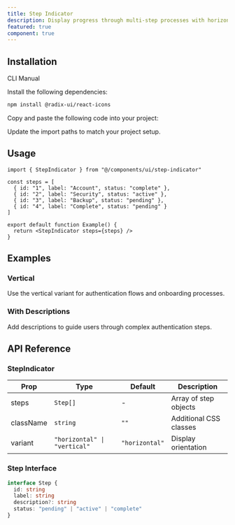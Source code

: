 ```yaml
---
title: Step Indicator
description: Display progress through multi-step processes with horizontal and vertical variants
featured: true
component: true
---
```


<ComponentPreview name="step-indicator-demo" />

## Installation

<CodeTabs>
  <TabsList>
    <TabsTrigger value="cli">CLI</TabsTrigger>
    <TabsTrigger value="manual">Manual</TabsTrigger>
  </TabsList>
  <TabsContent value="cli">

<RegistryInstallCommand component="step-indicator" />

  </TabsContent>
  <TabsContent value="manual">

<Steps>

<Step>Install the following dependencies:</Step>

```bash
npm install @radix-ui/react-icons
```

<Step>Copy and paste the following code into your project:</Step>

<ComponentSource name="step-indicator" />

<Step>Update the import paths to match your project setup.</Step>

</Steps>

  </TabsContent>
</CodeTabs>

## Usage

```tsx
import { StepIndicator } from "@/components/ui/step-indicator"

const steps = [
  { id: "1", label: "Account", status: "complete" },
  { id: "2", label: "Security", status: "active" },
  { id: "3", label: "Backup", status: "pending" },
  { id: "4", label: "Complete", status: "pending" }
]

export default function Example() {
  return <StepIndicator steps={steps} />
}
```

## Examples

### Vertical

Use the vertical variant for authentication flows and onboarding processes.

<ComponentPreview name="step-indicator-vertical" showV0Button={false} />

### With Descriptions

Add descriptions to guide users through complex authentication steps.

<ComponentPreview name="step-indicator-with-descriptions" showV0Button={false} />

## API Reference

### StepIndicator

| Prop | Type | Default | Description |
| --- | --- | --- | --- |
| steps | `Step[]` | - | Array of step objects |
| className | `string` | `""` | Additional CSS classes |
| variant | `"horizontal" \| "vertical"` | `"horizontal"` | Display orientation |

### Step Interface

```typescript
interface Step {
  id: string
  label: string
  description?: string
  status: "pending" | "active" | "complete"
}
```